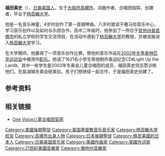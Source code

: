 {{艺人
|姓名 = 福田真史<ref name="中澤輝">{{cite news |author=中澤輝 |date=2017-07-29 |title=心震わす　奇跡の少年少女合唱団 |trans-title=Mind shaking juvenile boys and girls choir |language=ja |url=http://www.nhk.or.jp/ohayou/digest/2017/07/0729.html |publisher=[[NHK|NHK]] |accessdate=2017-09-05 |archiveurl=https://www.webcitation.org/6tFEVXw8I?url=http://www.nhk.or.jp/ohayou/digest/2017/07/0729.html |archivedate=2017-09-05}}</ref>
|类型 = 音乐家
|图片 = 
|图片尺寸 = 
|图片简介 = 
|本名 = 
|外文名 = 
|外文 = 
|罗马拼音 = 
|英文名 = Masa Fukuda<ref name="Robinson2015-01-19">{{cite news|last=Robinson |first=Doug |date=2015-01-19 |title=Doug Robinson: 'Heart and soul' of One Voice |url=http://www.deseretnews.com/article/865619908/Heart-and-soul-of-One-Voice.html?pg=all |newspaper={{link-en|德瑟雷特新闻|Deseret News}} |accessdate=2015-11-08 |archiveurl=https://www.webcitation.org/6cu5calnK?url=http://www.deseretnews.com/article/865619908/Heart-and-soul-of-One-Voice.html?pg=all |archivedate=2015-11-09}}</ref>
|昵称 = 
|其他艺名 = 
|国籍 = {{USA}}
|民族 = [[和族|和族]]
|籍贯 = 
|出生日期 = 1976年<ref>{{Cite web|title=福田真史『君だけの声を聴かせて』｜PHP研究所|url=https://www.php.co.jp/kimikoe/|access-date=2020-12-16|website=PHP研究所 / PHP INTERFACE|language=ja|archive-date=2021-04-15|archive-url=https://web.archive.org/web/20210415140430/https://www.php.co.jp/kimikoe/|dead-url=no}}</ref>
|出生地点 = {{JAP}}[[大阪府|大阪府]][[高槻市|高槻市]]
|逝世日期 = 
|逝世地点 = 
|职业 = 词曲作者<br/>合唱团指挥
|语言 = [[日语|日语]]<br/>[[英语|英语]]
|教育程度 = 
|母校 = [[杨百翰大学|杨百翰大学]]
|宗教信仰 = [[耶稣基督后期圣徒教会|耶稣基督后期圣徒教会]]
|配偶 = 
|儿女 = 
|父母 = 
|亲属 = 
|音乐类型 = 
|演奏乐器 = 
|出道地点 = 
|出道日期 = 
|出道作 = 
|代表作 = 
|著名角色 = 
|活跃年代 = 
|唱片公司 = 
|经纪公司 = 
|网站 = 
|相关团体 = {{link-en|One Voice儿童合唱团|One Voice Children's Choir}}
|IMDb = 
|现任成员 = 
|过往成员 = 
|奖项 = 
}}
'''福田真史'''（{{bd|1976年||}}），[[日裔美国人|日裔美国人]]，生于[[大阪府|大阪府]][[高槻市|高槻市]]，词曲作者、合唱团指挥，{{link-en|One Voice儿童合唱团|One Voice Children's Choir}}创建者，毕业于[[杨百翰大学|杨百翰大学]]。

他是一名音乐神童，4岁时创作了第一首钢琴曲。八岁时就读于雅马哈音乐中心，学习音乐创作以及如何与乐团合作。高中二年级时，他参加了一所位于[[犹他州|犹他州]][[普若佛|普若佛市]]的私立学校{{link-en|子午线学校|Meridian School (Utah)}}的学生交流项目，在活动中遇到了[[杨百翰大学|杨百翰大学]]的教授，并被说服进入[[杨百翰大学|杨百翰大学]]学习。

在大学期间，他赢得了一项音乐创作比赛，使他的音乐作品在[[2002年冬季奥林匹克运动会|2002年冬季奥林匹克运动会]]中被用作[[配乐|配乐]]。他请了1621名小学生帮他制作奥运纪念CD《Light Up the Land》。其中一些学生是2002年冬奥会儿童合唱团的成员，福田真史则志愿训练他们。在盐湖城冬奥会结束后，孩子们想继续一起合作，于是福田真史创建了{{link-en|One Voice儿童合唱团|One Voice Children's Choir}}。
== 参考资料 ==
{{reflist}}
== 相关链接 ==
* [http://www.onevoicechildrenschoir.com/ One Voice儿童合唱团官网] {{Wayback|url=http://www.onevoicechildrenschoir.com/ |date=20210428044720 }}

{{DEFAULTSORT:Fukuda, Masa}}
[[Category:美國後期聖徒|Category:美國後期聖徒]]
[[Category:美国基督教音乐音乐家|Category:美国基督教音乐音乐家]]
[[Category:杨百翰大学校友|Category:杨百翰大学校友]]
[[Category:高槻市出身人物|Category:高槻市出身人物]]
[[Category:日本後期聖徒|Category:日本後期聖徒]]
[[Category:移民美國的日本人|Category:移民美國的日本人]]
[[Category:日裔美国音乐家|Category:日裔美国音乐家]]
[[Category:美國作曲家|Category:美國作曲家]]
[[Category:美國作词家|Category:美國作词家]]
[[Category:21世紀美國音樂家|Category:21世紀美國音樂家]]
[[Category:猶他州音樂家|Category:猶他州音樂家]]